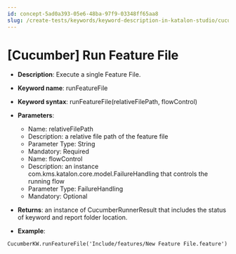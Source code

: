 ```yaml
---
id: concept-5ad0a393-05e6-48ba-97f9-03348ff65aa8
slug: /create-tests/keywords/keyword-description-in-katalon-studio/cucumber-keywords/cucumber-run-feature-file
---
```


# \[Cucumber\] Run Feature File

-   **Description**: Execute a single Feature File.
-   **Keyword name**: runFeatureFile
-   **Keyword syntax**: runFeatureFile\(relativeFilePath, flowControl\)
-   **Parameters**:

    -   Name: relativeFilePath
    -   Description: a relative file path of the feature file
    -   Parameter Type: String
    -   Mandatory: Required
    -   Name: flowControl
    -   Description: an instance com.kms.katalon.core.model.FailureHandling that controls the running flow
    -   Parameter Type: FailureHandling
    -   Mandatory: Optional
-   **Returns**: an instance of CucumberRunnerResult that includes the status of keyword and report folder location.
-   **Example**:

```
CucumberKW.runFeatureFile('Include/features/New Feature File.feature')

```